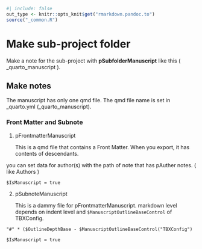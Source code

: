 ```r
#| include: false
out_type <- knitr::opts_knit$get("rmarkdown.pandoc.to")
source("_common.R")
```
# Make sub-project folder {#sec-make-sub-project-folder }

Make a note for the sub-project with **pSubfolderManuscript** like this ( _quarto_manuscript ).



## Make notes
The manuscript has only one qmd file. The qmd file name is set in _quarto.yml (_quarto_manuscript).


### Front Matter and Subnote

1. pFrontmatterManuscript
    
    This is a qmd file that contains a Front Matter. When you export, it has  contents of descendants.

you can set data for author(s) with the path of note that has pAuther notes. ( like Authors )

`$IsManuscript = true`


2. pSubnoteManuscript

    This is a dammy file for pFrontmatterManuscript. markdown level depends on indent level and `$ManuscriptOutlineBaseControl` of TBXConfig.

```
"#" * ($OutlineDepthBase - $ManuscriptOutlineBaseControl("TBXConfig")
```
 
`$IsManuscript = true`




